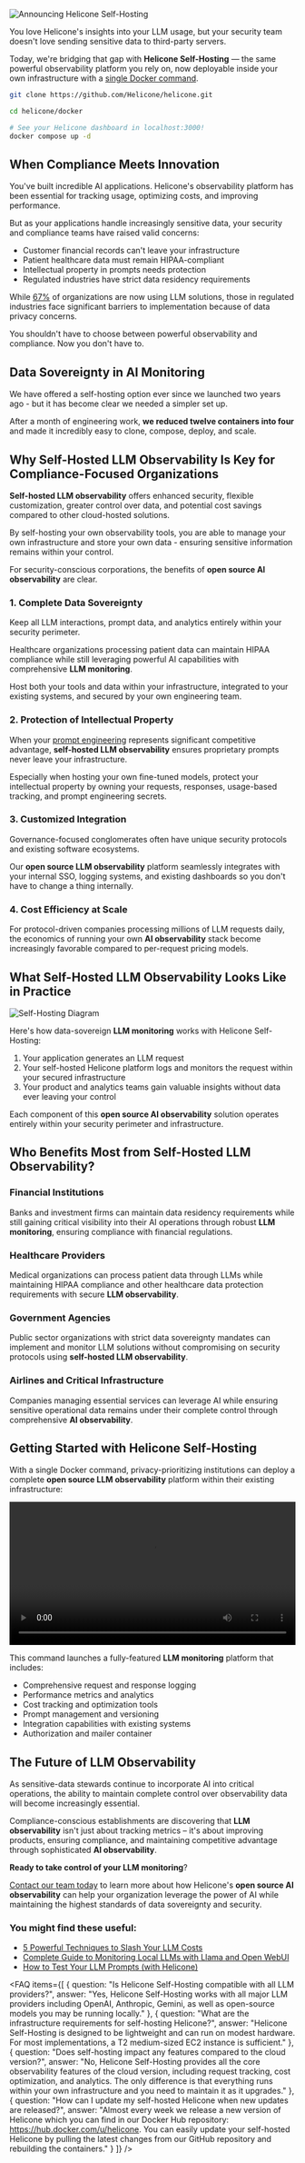 ![Announcing Helicone Self-Hosting](/static/blog/self-hosting-launch/thumbanail.webp)

You love Helicone's insights into your LLM usage, but your security team doesn't love sending sensitive data to third-party servers.

Today, we're bridging that gap with **Helicone Self-Hosting** — the same powerful observability platform you rely on, now deployable inside your own infrastructure with a [single Docker command](https://docs.helicone.ai/getting-started/self-host/docker).

```bash
git clone https://github.com/Helicone/helicone.git

cd helicone/docker

# See your Helicone dashboard in localhost:3000!
docker compose up -d
```

## **When Compliance Meets Innovation**

You've built incredible AI applications. Helicone's observability platform has been essential for tracking usage, optimizing costs, and improving performance.

But as your applications handle increasingly sensitive data, your security and compliance teams have raised valid concerns:

- Customer financial records can't leave your infrastructure
- Patient healthcare data must remain HIPAA-compliant
- Intellectual property in prompts needs protection
- Regulated industries have strict data residency requirements

While [67%](https://springsapps.com/knowledge/large-language-model-statistics-and-numbers-2024) of organizations are now using LLM solutions, those in regulated industries face significant barriers to implementation because of data privacy concerns.

You shouldn't have to choose between powerful observability and compliance. Now you don't have to.

## Data Sovereignty in AI Monitoring

We have offered a self-hosting option ever since we launched two years ago - but it has become clear we needed a simpler set up.

After a month of engineering work, **we reduced twelve containers into four** and made it incredibly easy to clone, compose, deploy, and scale.

<CallToAction
  title="Helicone's Cloud is HIPAA, SOC 2, and GDPR-Compliant"
  description="Keep your LLM data entirely within your infrastructure while gaining comprehensive observability with Helicone."
  primaryButtonText="Compare plans"
  primaryButtonLink="https://www.helicone.ai/pricing"
  secondaryButtonText="15-minute compliance consultation"
  secondaryButtonLink="https://www.helicone.ai/contact"
/>

## Why Self-Hosted LLM Observability Is Key for Compliance-Focused Organizations

**Self-hosted LLM observability** offers enhanced security, flexible customization, greater control over data, and potential cost savings compared to other cloud-hosted solutions.

By self-hosting your own observability tools, you are able to manage your own infrastructure and store your own data - ensuring sensitive information remains within your control.

For security-conscious corporations, the benefits of **open source AI observability** are clear.

### 1. Complete Data Sovereignty

Keep all LLM interactions, prompt data, and analytics entirely within your security perimeter.

Healthcare organizations processing patient data can maintain HIPAA compliance while still leveraging powerful AI capabilities with comprehensive **LLM monitoring**.

Host both your tools and data within your infrastructure, integrated to your existing systems, and secured by your own engineering team.

### 2. Protection of Intellectual Property

When your [prompt engineering](https://www.helicone.ai/blog/prompt-engineering-tools) represents significant competitive advantage, **self-hosted LLM observability** ensures proprietary prompts never leave your infrastructure.

Especially when hosting your own fine-tuned models, protect your intellectual property by owning your requests, responses, usage-based tracking, and prompt engineering secrets.

### 3. Customized Integration

Governance-focused conglomerates often have unique security protocols and existing software ecosystems.

Our **open source LLM observability** platform seamlessly integrates with your internal SSO, logging systems, and existing dashboards so you don't have to change a thing internally.

### 4. Cost Efficiency at Scale

For protocol-driven companies processing millions of LLM requests daily, the economics of running your own **AI observability** stack become increasingly favorable compared to per-request pricing models.

## What Self-Hosted LLM Observability Looks Like in Practice

![Self-Hosting Diagram](/static/blog/self-hosting-launch/self-hosting.webp)

Here's how data-sovereign **LLM monitoring** works with Helicone Self-Hosting:

1. Your application generates an LLM request
2. Your self-hosted Helicone platform logs and monitors the request within your secured infrastructure
3. Your product and analytics teams gain valuable insights without data ever leaving your control

Each component of this **open source AI observability** solution operates entirely within your security perimeter and infrastructure.

## Who Benefits Most from Self-Hosted LLM Observability?

### Financial Institutions

Banks and investment firms can maintain data residency requirements while still gaining critical visibility into their AI operations through robust **LLM monitoring**, ensuring compliance with financial regulations.

### Healthcare Providers

Medical organizations can process patient data through LLMs while maintaining HIPAA compliance and other healthcare data protection requirements with secure **LLM observability**.

### Government Agencies

Public sector organizations with strict data sovereignty mandates can implement and monitor LLM solutions without compromising on security protocols using **self-hosted LLM observability**.

### Airlines and Critical Infrastructure

Companies managing essential services can leverage AI while ensuring sensitive operational data remains under their complete control through comprehensive **AI observability**.

## Getting Started with Helicone Self-Hosting

With a single Docker command, privacy-prioritizing institutions can deploy a complete **open source LLM observability** platform within their existing infrastructure:

<video width="100%" controls autoplay loop>
  <source
    src="https://marketing-assets-helicone.s3.us-west-2.amazonaws.com/SH%20docker%20demo.mp4?X-Amz-Algorithm=AWS4-HMAC-SHA256&X-Amz-Content-Sha256=UNSIGNED-PAYLOAD&X-Amz-Credential=ASIA4LT7EZHCITFGCGFC%2F20250507%2Fus-west-2%2Fs3%2Faws4_request&X-Amz-Date=20250507T164656Z&X-Amz-Expires=300&X-Amz-Security-Token=IQoJb3JpZ2luX2VjELn%2F%2F%2F%2F%2F%2F%2F%2F%2F%2FwEaCXVzLXdlc3QtMiJGMEQCID%2F7NmeS%2FhkWEFCMW%2FaYo0EIoQDl8qwkzrNL25isf0pcAiB7eg%2Fy3l8cKk9YBuv0Oc3XR5GJ7BoTfWi2p3TcBrEfKirtAghiEAAaDDg0OTU5NjQzNDg4NCIMf%2F6Sm9WaQgfHQnM8KsoCo1tYpSkljWORcR%2Ff%2FEsd2eIkqH%2B8ZS6%2BvtwIJeaJ9%2Bmvx%2Bxwwr9hVEunX9nSaDw8plob%2B8V9QfROGXQaUYMB0ERp%2FyiKYu9s8KrV5hwGSkUrD8pnKO%2Fm79cwquP7L5sMIICOy7crZscQwOUkBXe02gv55rKC0oASo1RgFuVMYw04CAdL%2FiIGnT4tI9pU7O9E3TInJr1Zjk2ADSPZ7bRHydp5WyDGeZtoQ%2Fj8s%2FtkSYPZUP42eBL3s8eLWQckqGuKiMgYrWs33PKR2NJ5wA4Px8GByqayk2a5WQu7jdwIFcNdXHh5Ui89Z4tTobs5jNDPUATAorh7XydX9uHInSg6AL9QOPpTDbCHEHpZKiMbYBtXEG%2F6IskjDqI2Tutkix6HGF%2FaDGG9FBSLLHTny9v6y%2FDSPTZZtmJN3iMy2YGf3SDTv8V0GhCVppccMNGb7sAGOq4CF4jdThnxGyIUpauxk%2FOJZTGhc358P8%2FWwPZfwK34ikpRf1yK44MxJQ2ju4nHzNt0bahugTqzn4fUurjfRZlBv4hv4tgDWcY3UMK29IYipDMh7EB9FpDrjJ04QDbMocHA%2BgMroXkgkAk%2BQH2SsbVrkyGFqa60LYCbccMq7XIShK9kNbfDg2mQmD87nqAlzzVSbc6P%2BV8GUi6wRtdd3TtssqPmSeCaoHUgfCdc%2BxqlXB9eV77paHvfn7WN4YrWIQTssN66mWwjbe1ehgMgzNyOD%2BnrJLRdC457NRLjH4SkA8dZy5TdQiDln69iqK5t5qw8lfWR4tA%2FCEHwTpSDMPfBpnNNnzwk7LVHx2Tl%2FW2db8OeSqaZd47%2BzDxjXKBsevCuEWTYy0jfuQVyHxsfD28%3D&X-Amz-Signature=4429e5ca8ea1f4a86494a9a8053a39ce097ea75c05af3e20cae557311d2c601d&X-Amz-SignedHeaders=host&response-content-disposition=inline"
    type="video/mp4"
  />
  Your browser does not support the video tag.
</video>

This command launches a fully-featured **LLM monitoring** platform that includes:

- Comprehensive request and response logging
- Performance metrics and analytics
- Cost tracking and optimization tools
- Prompt management and versioning
- Integration capabilities with existing systems
- Authorization and mailer container

## The Future of LLM Observability

As sensitive-data stewards continue to incorporate AI into critical operations, the ability to maintain complete control over observability data will become increasingly essential.

Compliance-conscious establishments are discovering that **LLM observability** isn't just about tracking metrics – it's about improving products, ensuring compliance, and maintaining competitive advantage through sophisticated **AI observability**.

**Ready to take control of your LLM monitoring**?

[Contact our team today](https://www.helicone.ai/contact) to learn more about how Helicone's **open source AI observability** can help your organization leverage the power of AI while maintaining the highest standards of data sovereignty and security.

### You might find these useful:
- <a href="https://www.helicone.ai/blog/slash-llm-cost" target="_blank" rel="noopener">5 Powerful Techniques to Slash Your LLM Costs</a>
- <a href="https://www.helicone.ai/blog/monitoring-local-llms" target="_blank" rel="noopener">Complete Guide to Monitoring Local LLMs with Llama and Open WebUI</a>
- <a href="https://www.helicone.ai/blog/test-your-llm-prompts" target="_blank" rel="noopener">How to Test Your LLM Prompts (with Helicone)</a>

<FAQ items={[
  {
    question: "Is Helicone Self-Hosting compatible with all LLM providers?",
    answer: "Yes, Helicone Self-Hosting works with all major LLM providers including OpenAI, Anthropic, Gemini, as well as open-source models you may be running locally."
  },
  {
    question: "What are the infrastructure requirements for self-hosting Helicone?",
    answer: "Helicone Self-Hosting is designed to be lightweight and can run on modest hardware. For most implementations, a T2 medium-sized EC2 instance is sufficient."
  },
  {
    question: "Does self-hosting impact any features compared to the cloud version?",
    answer: "No, Helicone Self-Hosting provides all the core observability features of the cloud version, including request tracking, cost optimization, and analytics. The only difference is that everything runs within your own infrastructure and you need to maintain it as it upgrades."
  },
  {
    question: "How can I update my self-hosted Helicone when new updates are released?",
    answer: "Almost every week we release a new version of Helicone which you can find in our Docker Hub repository: https://hub.docker.com/u/helicone. You can easily update your self-hosted Helicone by pulling the latest changes from our GitHub repository and rebuilding the containers."
  }
]} />

<CallToAction
  title="Deploy Helicone Self-Hosting Today"
  description="Keep your LLM data entirely within your infrastructure while gaining comprehensive observability."
  primaryButtonText="Get started"
  primaryButtonLink="https://docs.helicone.ai/getting-started/self-host/docker"
  secondaryButtonText="Talk to an expert"
  secondaryButtonLink="https://www.helicone.ai/contact"
/>

<Questions />
